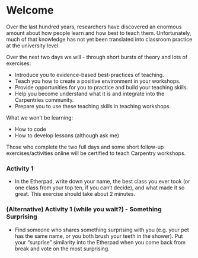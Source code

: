 # Welcome

Over the last hundred years, researchers have discovered an enormous amount about how people learn and how best to teach them. Unfortunately, much of that knowledge has not yet been translated into classroom practice at the university level.

Over the next two days we will - through short bursts of theory and lots of exercises:

- Introduce you to evidence-based best-practices of teaching.
- Teach you how to create a positive environment in your workshops.
- Provide opportunities for you to practice and build your teaching skills.
- Help you become understand what it is and integrate into the Carpentries community.
- Prepare you to use these teaching skills in teaching workshops.

What we won’t be learning:

- How to code
- How to develop lessons (although ask me)

Those who complete the two full days and some short follow-up exercises/activities online will be certified to teach Carpentry workshops.


### Activity 1
- In the Etherpad, write down your name, the best class you ever took (or one class from your top ten, if you can’t decide), and what made it so great. This exercise should take about 2 minutes.


### (Alternative) Activity 1 (while you wait?) - Something Surprising

- Find someone who shares something surprising with you (e.g. your pet has the same name, or you both brush your teeth in the shower). Put your “surprise” similarity into the Etherpad when you come back from break and vote on the most surprising.


